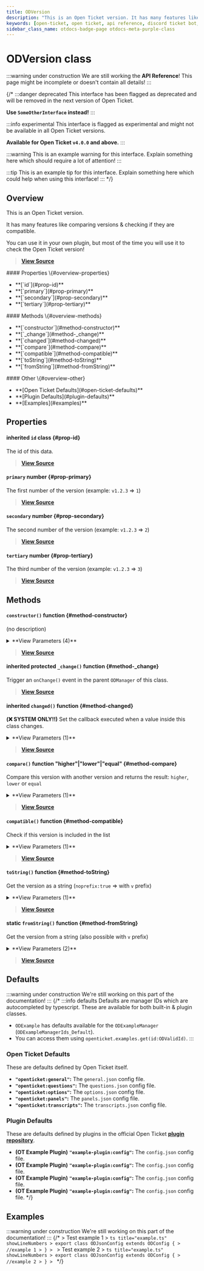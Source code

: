 ```yaml
---
title: ODVersion
description: "This is an Open Ticket version. It has many features like comparing versions & checking if they are compatible."
keywords: [open-ticket, open ticket, api reference, discord ticket bot, class]
sidebar_class_name: otdocs-badge-page otdocs-meta-purple-class
---
```

<head>
    <link rel="apple-touch-icon" href="/img/logo_vertical.png"/>
</head>

# ODVersion <M color="purple">class</M>

:::warning under construction
We are still working the **API Reference**! This page might be incomplete or doesn't contain all details!
:::

{/*
:::danger deprecated
This interface has been flagged as deprecated and will be removed in the next version of Open Ticket.

**Use `SomeOtherInterface` instead!**
:::

:::info experimental
This interface is flagged as experimental and might not be available in all Open Ticket versions.

**Available for Open Ticket `v4.0.0` and above.**
:::

:::warning
This is an example warning for this interface. Explain something here which should require a lot of attention!
:::

:::tip
This is an example tip for this interface. Explain something here which could help when using this interface!
:::
*/}

## Overview
This is an Open Ticket version.

It has many features like comparing versions & checking if they are compatible.

You can use it in your own plugin, but most of the time you will use it to check the Open Ticket version!

> [**View Source**](https://otgithub.dj-dj.be/tree/main/src/core/api/modules/base.ts#L453)

<FlexHorizontal>
<div style={{width:"30%"}}>
    #### Properties \{#overview-properties}
    <ul>
        <li>**[`id`](#prop-id)**</li>
        <li>**[`primary`](#prop-primary)**</li>
        <li>**[`secondary`](#prop-secondary)**</li>
        <li>**[`tertiary`](#prop-tertiary)**</li>
    </ul>
</div>
<div style={{width:"30%"}}>
    #### Methods \{#overview-methods}
    <ul>
        <li>**[`constructor`](#method-constructor)**</li>
        <li>**[`_change`](#method-_change)**</li>
        <li>**[`changed`](#method-changed)**</li>
        <li>**[`compare`](#method-compare)**</li>
        <li>**[`compatible`](#method-compatible)**</li>
        <li>**[`toString`](#method-toString)**</li>
        <li>**[`fromString`](#method-fromString)**</li>
    </ul>
</div>
<div style={{width:"30%"}}>
    #### Other \{#overview-other}
    <ul>
        <li>**[Open Ticket Defaults](#open-ticket-defaults)**</li>
        <li>**[Plugin Defaults](#plugin-defaults)**</li>
        <li>**[Examples](#examples)**</li>
    </ul>
</div>
</FlexHorizontal>

## Properties
<Divider></Divider>
#### <C color="purple">inherited</C> `id` <M color="purple">class</M> <ApiBlock><ApiUrl url="class:ODId" label="api.ODId"/></ApiBlock> \{#prop-id}
The id of this data.

> [**View Source**](https://otgithub.dj-dj.be/tree/main/src/core/api/modules/base.ts#L172)

<Divider></Divider>
#### `primary` <M color="green">number</M> <ApiBlock><ApiUrl url="js:number" label="number"/></ApiBlock> \{#prop-primary}
The first number of the version (example: `v1.2.3` => `1`)

> [**View Source**](https://otgithub.dj-dj.be/tree/main/src/core/api/modules/base.ts#L455)

<Divider></Divider>
#### `secondary` <M color="green">number</M> <ApiBlock><ApiUrl url="js:number" label="number"/></ApiBlock> \{#prop-secondary}
The second number of the version (example: `v1.2.3` => `2`)

> [**View Source**](https://otgithub.dj-dj.be/tree/main/src/core/api/modules/base.ts#L457)

<Divider></Divider>
#### `tertiary` <M color="green">number</M> <ApiBlock><ApiUrl url="js:number" label="number"/></ApiBlock> \{#prop-tertiary}
The third number of the version (example: `v1.2.3` => `3`)

> [**View Source**](https://otgithub.dj-dj.be/tree/main/src/core/api/modules/base.ts#L459)

<Divider></Divider>

## Methods
<Divider></Divider>
#### `constructor()` <M color="orange">function</M> <ApiBlock><ApiUrl url="class:ODVersion" label="api.ODVersion"/></ApiBlock> \{#method-constructor}
(no description)

<details>
<summary>**View Parameters (4)**</summary>
- **`id`:** <M color="brown">type</M> <ApiBlock><ApiUrl url="type:ODValidId" label="api.ODValidId"/></ApiBlock> - Parameter Description Lorem Ipsum.
- **`primary`:** <M color="green">number</M> <ApiBlock><ApiUrl url="js:number" label="number"/></ApiBlock> - Parameter Description Lorem Ipsum.
- **`secondary`:** <M color="green">number</M> <ApiBlock><ApiUrl url="js:number" label="number"/></ApiBlock> - Parameter Description Lorem Ipsum.
- **`tertiary`:** <M color="green">number</M> <ApiBlock><ApiUrl url="js:number" label="number"/></ApiBlock> - Parameter Description Lorem Ipsum.
</details>

> [**View Source**](https://otgithub.dj-dj.be/tree/main/src/core/api/modules/base.ts#L461)

<Divider></Divider>
#### <C color="orange">inherited</C> <C color="orange">protected</C> `_change()` <M color="orange">function</M> <ApiBlock><ApiUrl url="js:void" label="void"/></ApiBlock> \{#method-_change}
Trigger an `onChange()` event in the parent `ODManager` of this class.



> [**View Source**](https://otgithub.dj-dj.be/tree/main/src/core/api/modules/base.ts#L108)

<Divider></Divider>
#### <C color="orange">inherited</C> `changed()` <M color="orange">function</M> <ApiBlock><ApiUrl url="js:void" label="void"/></ApiBlock> \{#method-changed}
**(❌ SYSTEM ONLY!!)** Set the callback executed when a value inside this class changes.

<details>
<summary>**View Parameters (1)**</summary>
- **`callback`:** <M color="brown">type</M> <ApiBlock><ApiUrl url="js:null" label="null"/>|(() => <ApiUrl url="js:void" label="void"/>)</ApiBlock> - Parameter Description Lorem Ipsum.
</details>

> [**View Source**](https://otgithub.dj-dj.be/tree/main/src/core/api/modules/base.ts#L119)

<Divider></Divider>
#### `compare()` <M color="orange">function</M> <ApiBlock>"higher"|"lower"|"equal"</ApiBlock> \{#method-compare}
Compare this version with another version and returns the result: `higher`, `lower` or `equal`

<details>
<summary>**View Parameters (1)**</summary>
- **`comparator`:** <M color="purple">class</M> <ApiBlock><ApiUrl url="class:ODVersion" label="api.ODVersion"/></ApiBlock> - Parameter Description Lorem Ipsum.
</details>

> [**View Source**](https://otgithub.dj-dj.be/tree/main/src/core/api/modules/base.ts#L499)

<Divider></Divider>
#### `compatible()` <M color="orange">function</M> <ApiBlock><ApiUrl url="js:boolean" label="boolean"/></ApiBlock> \{#method-compatible}
Check if this version is included in the list

<details>
<summary>**View Parameters (1)**</summary>
- **`list`:** <M color="pink">array</M> <ApiBlock><ApiUrl url="class:ODVersion" label="api.ODVersion"/>[]</ApiBlock> - Parameter Description Lorem Ipsum.
</details>

> [**View Source**](https://otgithub.dj-dj.be/tree/main/src/core/api/modules/base.ts#L525)

<Divider></Divider>
#### `toString()` <M color="orange">function</M> <ApiBlock><ApiUrl url="js:string" label="string"/></ApiBlock> \{#method-toString}
Get the version as a string (`noprefix:true` => with `v` prefix)

<details>
<summary>**View Parameters (1)**</summary>
- **`noprefix`:** <M color="red">boolean</M> <ApiBlock><ApiUrl url="js:boolean" label="boolean"/></ApiBlock> - Parameter Description Lorem Ipsum.
</details>

> [**View Source**](https://otgithub.dj-dj.be/tree/main/src/core/api/modules/base.ts#L489)

<Divider></Divider>
#### <C color="orange">static</C> `fromString()` <M color="orange">function</M> <ApiBlock><ApiUrl url="class:ODVersion" label="api.ODVersion"/></ApiBlock> \{#method-fromString}
Get the version from a string (also possible with `v` prefix)

<details>
<summary>**View Parameters (2)**</summary>
- **`id`:** <M color="brown">type</M> <ApiBlock><ApiUrl url="type:ODValidId" label="api.ODValidId"/></ApiBlock> - Parameter Description Lorem Ipsum.
- **`version`:** <M color="blue">string</M> <ApiBlock><ApiUrl url="js:string" label="string"/></ApiBlock> - Parameter Description Lorem Ipsum.
</details>

> [**View Source**](https://otgithub.dj-dj.be/tree/main/src/core/api/modules/base.ts#L475)

<Divider></Divider>

## Defaults
:::warning under construction
We're still working on this part of the documentation!
:::
{/*
:::info defaults
Defaults are manager IDs which are autocompleted by typescript. These are available for both built-in & plugin classes.
- `ODExample` has defaults available for the `ODExampleManager` (`ODExampleManagerIds_Default`).
- You can access them using `openticket.examples.get(id:ODValidId)`.
:::

### Open Ticket Defaults
These are defaults defined by Open Ticket itself.
- **`"openticket:general"`:** The `general.json` config file.
- **`"openticket:questions"`:** The `questions.json` config file.
- **`"openticket:options"`:** The `options.json` config file.
- **`"openticket:panels"`:** The `panels.json` config file.
- **`"openticket:transcripts"`:** The `transcripts.json` config file.

### Plugin Defaults
These are defaults defined by plugins in the official Open Ticket [**plugin repository**](https://odplugins.dj-dj.be/tree/main/open-ticket).
- <C color="blue">**(OT Example Plugin)**</C> **`"example-plugin:config"`:** The `config.json` config file.
- <C color="blue">**(OT Example Plugin)**</C> **`"example-plugin:config"`:** The `config.json` config file.
- <C color="blue">**(OT Example Plugin)**</C> **`"example-plugin:config"`:** The `config.json` config file.
- <C color="blue">**(OT Example Plugin)**</C> **`"example-plugin:config"`:** The `config.json` config file.
*/}

## Examples
:::warning under construction
We're still working on this part of the documentation!
:::
{/*
<Tabs>
    <TabItem value="First Example">
    > Test example 1
    > ```ts title="example.ts" showLineNumbers
    > export class ODJsonConfig extends ODConfig {
    >     //example 1
    > }
    > ```
    </TabItem>
    <TabItem value="Second Example">
    > Test example 2
    > ```ts title="example.ts" showLineNumbers
    > export class ODJsonConfig extends ODConfig {
    >     //example 2
    > }
    > ```
    </TabItem>
</Tabs>
*/}
